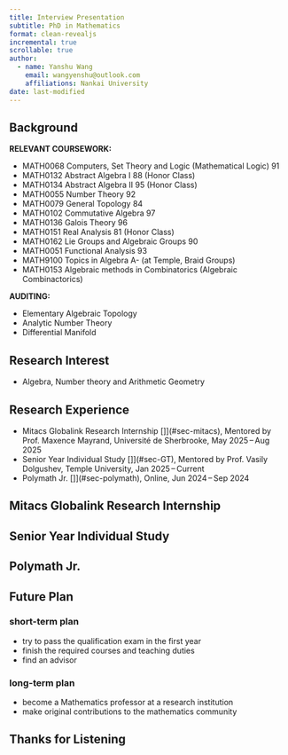 ```yaml
---
title: Interview Presentation
subtitle: PhD in Mathematics
format: clean-revealjs
incremental: true   
scrollable: true
author:
  - name: Yanshu Wang
    email: wangyenshu@outlook.com
    affiliations: Nankai University
date: last-modified
---
```


## Background

**RELEVANT COURSEWORK:**

- MATH0068 Computers, Set Theory and Logic (Mathematical Logic) 91
- MATH0132 Abstract Algebra I 88 (Honor Class)
- MATH0134 Abstract Algebra II 95 (Honor Class)
- MATH0055 Number Theory 92
- MATH0079 General Topology 84 
- MATH0102 Commutative Algebra 97
- MATH0136 Galois Theory 96 
- MATH0151 Real Analysis 81 (Honor Class)
- MATH0162 Lie Groups and Algebraic Groups 90 
- MATH0051 Functional Analysis 93 
- MATH9100 Topics in Algebra A- (at Temple, Braid Groups) 
- MATH0153 Algebraic methods in Combinatorics (Algebraic Combinactorics)

**AUDITING:**

- Elementary Algebraic Topology
- Analytic Number Theory
- Differential Manifold

## Research Interest

- Algebra, Number theory and Arithmetic Geometry

## Research Experience

- Mitacs Globalink Research Internship [[]]{.button}](#sec-mitacs), Mentored by Prof. Maxence Mayrand, Université de Sherbrooke, May 2025 – Aug 2025
- Senior Year Individual Study [[]]{.button}](#sec-GT), Mentored by Prof. Vasily Dolgushev, Temple University, Jan 2025 – Current
- Polymath Jr. [[]]{.button}](#sec-polymath), Online, Jun 2024 – Sep 2024

## Mitacs Globalink Research Internship {#sec-mitacs}


## Senior Year Individual Study {#sec-GT}


## Polymath Jr. {#sec-polymath}


## Future Plan

### short-term plan

- try to pass the qualification exam in the first year
- finish the required courses and teaching duties
- find an advisor

### long-term plan

- become a Mathematics professor at a research institution
- make original contributions to the mathematics community

## Thanks for Listening {.center}
